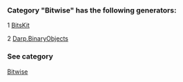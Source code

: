 ### Category "Bitwise" has the following generators:

   1 [BitsKit](/docs/BitsKit)

   2 [Darp.BinaryObjects](/docs/Darp.BinaryObjects)

### See category

[Bitwise](/docs/Categories/Bitwise)
